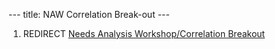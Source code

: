 ---
title: NAW Correlation Break-out
---

#REDIRECT [[Needs Analysis Workshop/Correlation Breakout]]